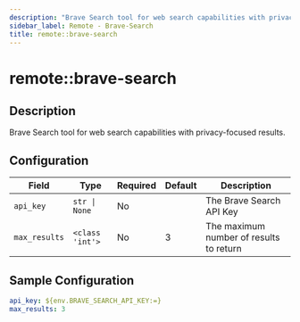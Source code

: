 ```yaml
---
description: "Brave Search tool for web search capabilities with privacy-focused results."
sidebar_label: Remote - Brave-Search
title: remote::brave-search
---
```


# remote::brave-search

## Description

Brave Search tool for web search capabilities with privacy-focused results.

## Configuration

| Field | Type | Required | Default | Description |
|-------|------|----------|---------|-------------|
| `api_key` | `str \| None` | No |  | The Brave Search API Key |
| `max_results` | `<class 'int'>` | No | 3 | The maximum number of results to return |

## Sample Configuration

```yaml
api_key: ${env.BRAVE_SEARCH_API_KEY:=}
max_results: 3
```
